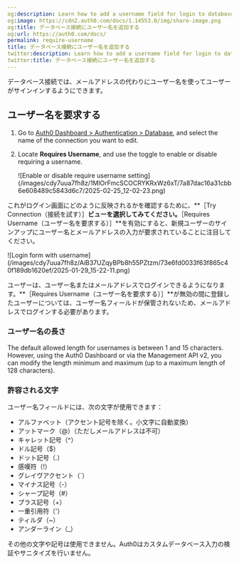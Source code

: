 ```yaml
---
og:description: Learn how to add a username field for login to database connections.
og:image: https://cdn2.auth0.com/docs/1.14553.0/img/share-image.png
og:title: データベース接続にユーザー名を追加する
og:url: https://auth0.com/docs/
permalink: require-username
title: データベース接続にユーザー名を追加する
twitter:description: Learn how to add a username field for login to database connections.
twitter:title: データベース接続にユーザー名を追加する
---
```


データベース接続では、メールアドレスの代わりにユーザー名を使ってユーザーがサインインするようにできます。

## ユーザー名を要求する

1. Go to [Auth0 Dashboard > Authentication > Database](https://manage.auth0.com/#/connections/database), and select the name of the connection you want to edit.
2. Locate **Requires Username**, and use the toggle to enable or disable requiring a username.

   <Frame>![Enable or disable require username setting](/images/cdy7uua7fh8z/1MlOrFmcSCOCRYKRxWz6xT/7a87dac16a31cbb6e608489c5843d6c7/2025-02-25_12-02-23.png)</Frame>

これがログイン画面にどのように反映されるかを確認するために、**［Try Connection（接続を試す）］**ビューを選択してみてください。**［Requires Username（ユーザー名を要求する）］**を有効にすると、新規ユーザーのサインアップにユーザー名とメールアドレスの入力が要求されていることに注目してください。

<Frame>![Login form with username](/images/cdy7uua7fh8z/AiB37UZqyBPb8h55PZtzm/73e6fd0033f63f865c40f189db1620ef/2025-01-29_15-22-11.png)</Frame>

ユーザーは、ユーザー名またはメールアドレスでログインできるようになります。**［Requires Username（ユーザー名を要求する）］**が無効の間に登録したユーザーについては、ユーザー名フィールドが保管されないため、メールアドレスでログインする必要があります。

### ユーザー名の長さ

The default allowed length for usernames is between 1 and 15 characters. However, using the <Tooltip tip="Auth0 Dashboard: Auth0's main product to configure your services." cta="View Glossary" href="/docs/glossary?term=Auth0+Dashboard">Auth0 Dashboard</Tooltip> or via the <Tooltip tip="Management API: A product to allow customers to perform administrative tasks." cta="View Glossary" href="/docs/glossary?term=Management+API">Management API</Tooltip> v2, you can modify the length minimum and maximum (up to a maximum length of 128 characters).

### 許容される文字

ユーザー名フィールドには、次の文字が使用できます：

* アルファベット（アクセント記号を除く。小文字に自動変換）
* アットマーク（@）（ただしメールアドレスは不可）
* キャレット記号（^）
* ドル記号（$）
* ドット記号（.）
* 感嘆符（!）
* グレイヴアクセント（\`）
* マイナス記号（-）
* シャープ記号（#）
* プラス記号（+）
* 一重引用符（'）
* ティルダ（~）
* アンダーライン（_）

その他の文字や記号は使用できません。Auth0はカスタムデータベース入力の検証やサニタイズを行いません。